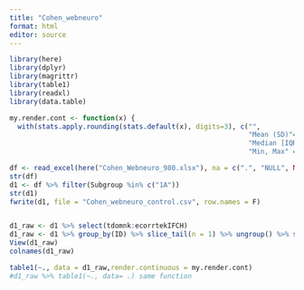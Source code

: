 ---
title: "Cohen_webneuro"
format: html
editor: source
---

```{r setup}
library(here)
library(dplyr)
library(magrittr)
library(table1)
library(readxl)
library(data.table)

my.render.cont <- function(x) {
  with(stats.apply.rounding(stats.default(x), digits=3), c("",
                                                           "Mean (SD)"=sprintf("%s (%s)", MEAN, SD),
                                                           "Median [IQR]" = sprintf("%s [%s, %s]", MEDIAN, Q1, Q3),
                                                           "Min, Max" = sprintf("%s, %s", MIN, MAX )))}

```


```{r read in data}
df <- read_excel(here("Cohen_Webneuro_980.xlsx"), na = c(".", "NULL", NA, ""))
str(df)
d1 <- df %>% filter(Subgroup %in% c("1A"))
str(d1)
fwrite(d1, file = "Cohen_webneuro_control.csv", row.names = F)


d1_raw <- d1 %>% select(tdomnk:ecorrtekIFCH)
d1_raw <- d1 %>% group_by(ID) %>% slice_tail(n = 1) %>% ungroup() %>% select(tdomnk:ecorrtekIFCH)
View(d1_raw)
colnames(d1_raw)

```
```{r}
table1(~., data = d1_raw,render.continuous = my.render.cont)
#d1_raw %>% table1(~., data= .) same function
```


